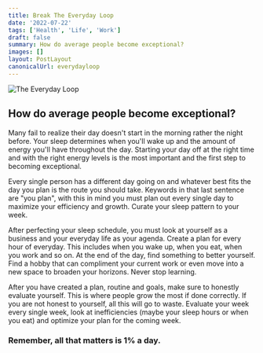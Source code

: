 ```yaml
---
title: Break The Everyday Loop
date: '2022-07-22'
tags: ['Health', 'Life', 'Work']
draft: false
summary: How do average people become exceptional?
images: []
layout: PostLayout
canonicalUrl: everydayloop
---
```


<img className="inline" src="/static/images/Blog/everyday.jpeg" alt="The Everyday Loop" />

## How do average people become exceptional?

Many fail to realize their day doesn't start in the morning rather the night before. Your sleep determines when you'll wake up and the amount of energy you'll have throughout the day. Starting your day off at the right time and with the right energy levels is the most important and the first step to becoming exceptional.

Every single person has a different day going on and whatever best fits the day you plan is the route you should take. Keywords in that last sentence are "you plan", with this in mind you must plan out every single day to maximize your efficiency and growth. Curate your sleep pattern to your week.

After perfecting your sleep schedule, you must look at yourself as a business and your everyday life as your agenda. Create a plan for every hour of everyday. This includes when you wake up, when you eat, when you work and so on. At the end of the day, find something to better yourself. Find a hobby that can compliment your current work or even move into a new space to broaden your horizons. Never stop learning. 

After you have created a plan, routine and goals, make sure to honestly evaluate yourself. This is where people grow the most if done correctly. If you are not honest to yourself, all this will go to waste. Evaluate your week every single week, look at inefficiencies (maybe your sleep hours or when you eat) and optimize your plan for the coming week.

### Remember, all that matters is 1% a day. 

